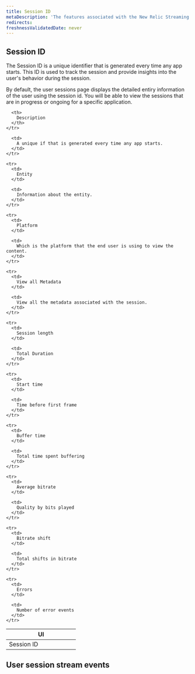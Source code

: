 ```yaml
---
title: Session ID
metaDescription: 'The features associated with the New Relic Streaming video & ads.'
redirects:
freshnessValidatedDate: never
---
```


## Session ID

The Session ID is a unique identifier that is generated every time any app starts. This ID is used to track the session and provide insights into the user's behavior during the session.

By default, the user sessions page displays the detailed entiry information of the user using the session id. You will be able to view the sessions that are in progress or ongoing for a specific application.

<table>
  <thead>
    <tr>
      <th width="50%">
        UI
      </th>

      <th>
        Description
      </th>
    </tr>
  </thead>

  <tbody>
    <tr>
      <td>
        Session ID
      </td>

      <td>
        A unique if that is generated every time any app starts.
      </td>
    </tr>

    <tr>
      <td>
        Entity
      </td>

      <td>
        Information about the entity.
      </td>
    </tr>

    <tr>
      <td>
        Platform
      </td>

      <td>
        Which is the platform that the end user is using to view the content.
      </td>
    </tr>

    <tr>
      <td>
        View all Metadata
      </td>

      <td>
        View all the metadata associated with the session.
      </td>
    </tr>

    <tr>
      <td>
        Session length
      </td>

      <td>
        Total Duration
      </td>
    </tr>

    <tr>
      <td>
        Start time
      </td>

      <td>
        Time before first frame
      </td>
    </tr>

    <tr>
      <td>
        Buffer time
      </td>

      <td>
        Total time spent buffering
      </td>
    </tr>

    <tr>
      <td>
        Average bitrate
      </td>

      <td>
        Quality by bits played
      </td>
    </tr>

    <tr>
      <td>
        Bitrate shift
      </td>

      <td>
        Total shifts in bitrate
      </td>
    </tr>

    <tr>
      <td>
        Errors
      </td>

      <td>
        Number of error events
      </td>
    </tr>
  </tbody>
</table>

## User session stream events

